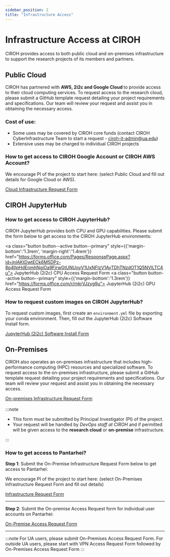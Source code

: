 ```yaml
---
sidebar_position: 2
title: "Infrastructure Access"
---
```


# Infrastructure Access at CIROH
CIROH provides access to both public cloud and on-premises infrastructure to support the research projects of its members and partners.
<Drawio content={simpleGraph} />





## Public Cloud

CIROH has partnered with <strong>AWS, 2i2c and Google Cloud </strong> to provide access to their cloud computing services. To request access to the research cloud, please submit a GitHub template request detailing your project requirements and specifications. Our team will review your request and assist you in obtaining the necessary access.

### Cost of use:
- Some uses may be covered by CIROH core funds (contact CIROH CyberInfrastructure Team to start a request - ciroh-it-admin@ua.edu)
- Extensive uses may be charged to individual CIROH projects

### How to get access to CIROH Google Account or CIROH AWS Account?
We encourage PI of the project to start here: (select Public Cloud and fill out details for Google Cloud or AWS).

<a class="button button--active button--primary" href="https://github.com/CIROH-UA/NGIAB-CloudInfra/issues/new?assignees=&labels=infrastructure&projects=&template=case_studies_call.md&title="> Cloud Infrastructure Request Form</a>

## CIROH JupyterHub

### How to get access to CIROH JupyterHub?
CIROH JupyterHub provides both CPU and GPU capabilities. Please submit the form below to get access to the CIROH JupyterHub environments:

<a class="button button--active button--primary" style={{'margin-bottom':'1.3rem', 'margin-right':'1.4rem'}} href="https://forms.office.com/Pages/ResponsePage.aspx?id=jnIAKtDwtECk6M5DPz-8p4IIpHdEnmhNgjOa9FjrwGtUNUoyV1UxNFIzV1AyTDhTNzdOT1Q5NVlLTC4u"> JupyterHub (2i2c) CPU Access Request Form</a>
<a class="button button--active button--primary" style={{'margin-bottom':'1.3rem'}}  href="https://forms.office.com/r/mkrVJzyg9u"> JupyterHub (2i2c) GPU Access Request Form</a>

### How to request custom images on CIROH JupyterHub?
To request custom images, first create an `environment.yml` file by exporting your conda environment. Then, fill out the JupyterHub (2i2c) Software Install form.

<a class="button button--active button--primary" href="https://forms.office.com/Pages/ResponsePage.aspx?id=jnIAKtDwtECk6M5DPz-8p4IIpHdEnmhNgjOa9FjrwGtUNUoyV1UxNFIzV1AyTDhTNzdOT1Q5NVlLTC4u"> JupyterHub (2i2c) Software Install Form</a>

## On-Premises

CIROH also operates an on-premises infrastructure that includes high-performance computing (HPC) resources and specialized software. To request access to the on-premises infrastructure, please submit a GitHub template request detailing your project requirements and specifications. Our team will review your request and assist you in obtaining the necessary access.

<a class="button button--active button--primary" href="https://github.com/CIROH-UA/NGIAB-CloudInfra/issues/new?assignees=&labels=on-prem&projects=&template=onprem-request.md&title="> On-premises Infrastructure Request Form</a>
<br />
<br />
:::note
- This form must be submitted by Principal Investigator (PI) of the project.
- Your request will be handled by <i>DevOps staff at CIROH</i> and if permitted will be given access to the <strong>research cloud</strong> or <strong>on-premise</strong> infrastructure.

:::

### How to get access to Pantarhei?

**Step 1**: Submit the On-Premise Infrastructure Request Form below to get access to Pantarhei:

We encourage PI of the project to start here: (select On-Premises Infrastructure Request Form and fill out details)

<a class="button button--active button--primary" href="https://docs.ciroh.org/docs/services/access/"> Infrastructure Request Form</a>

---

**Step 2**: Submit the On-premise Access Request form for individual user accounts on Pantarhei:

<a class="button button--active button--primary" href="https://forms.office.com/Pages/ResponsePage.aspx?id=jnIAKtDwtECk6M5DPz-8p4IIpHdEnmhNgjOa9FjrwGtUMzdTOUpKVU5UWFNCU0ZQUlowS0cxV0xFRy4u"> On-Premise Access Request Form</a>

---

:::note
For UA users, please submit On-Premises Access Request Form. For outside UA users, please start with VPN Access Request Form followed by On-Premises Access Request Form
:::


